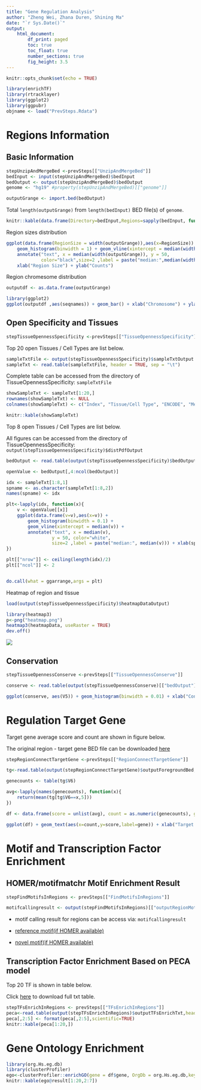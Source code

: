 ```yaml
---
title: "Gene Regulation Analysis"
author: "Zheng Wei, Zhana Duren, Shining Ma"
date: "`r Sys.Date()`"
output: 
    html_document:
        df_print: paged
        toc: true
        toc_float: true
        number_sections: true
        fig_height: 3.5
---
```


```r
knitr::opts_chunk$set(echo = TRUE)
```

```r
library(enrichTF)
library(rtracklayer)
library(ggplot2)
library(ggpubr)
objname <- load("PrevSteps.Rdata")
```

# Regions Information

## Basic Information

```r

stepUnzipAndMergeBed <-prevSteps[["UnzipAndMergeBed"]]
bedInput <- input(stepUnzipAndMergeBed)$bedInput
bedOutput <- output(stepUnzipAndMergeBed)$bedOutput
genome <- "hg19" #property(stepUnzipAndMergeBed)[["genome"]]

outputGrange <- import.bed(bedOutput)
```

Total `length(outputGrange)` from `length(bedInput)` BED file(s) of `genome`. 

```r
knitr::kable(data.frame(Directory=bedInput,Regions=sapply(bedInput, function(x){length(readLines(x))})))
```

Region sizes distribution

```r

ggplot(data.frame(RegionSize = width(outputGrange)),aes(x=RegionSize)) + 
    geom_histogram(binwidth = 1) + geom_vline(xintercept = median(width(outputGrange))) + 
    annotate("text", x = median(width(outputGrange)), y = 50, 
             color="black",size=2 ,label = paste("median:",median(width(outputGrange)))) + 
    xlab("Region Size") + ylab("Counts")
```


Region chromesome distribution

```r

outputdf <- as.data.frame(outputGrange)

library(ggplot2)
ggplot(outputdf ,aes(seqnames)) + geom_bar() + xlab("Chromosome") + ylab("Counts")
```
## Open Specificity and Tissues

```r

stepTissueOpennessSpecificity <-prevSteps[["TissueOpennessSpecificity"]]

```

Top 20 open Tissues / Cell Types are list below. 

```r
sampleTxtFile <- output(stepTissueOpennessSpecificity)$sampleTxtOutput
sampleTxt <- read.table(sampleTxtFile, header = TRUE, sep = "\t")
```

Complete table can be accessed from the directory of TissueOpennessSpecificity: `sampleTxtFile`

```r
showSampleTxt <- sampleTxt[1:20,]
rownames(showSampleTxt) <- NULL
colnames(showSampleTxt) <- c("Index", "Tissue/Cell Type", "ENCODE", "Median")

knitr::kable(showSampleTxt)
```

Top 8 open Tissues / Cell Types are list below. 

All figures can be accessed from the directory of TissueOpennessSpecificity: `output(stepTissueOpennessSpecificity)$distPdfOutput`


```r

bedOutput <- read.table(output(stepTissueOpennessSpecificity)$bedOutput,sep = "\t", header = FALSE)

openValue <- bedOutput[,4:ncol(bedOutput)]

idx <- sampleTxt[1:8,1]
spname <- as.character(sampleTxt[1:8,2])
names(spname) <- idx

plt<-lapply(idx, function(x){
    v <- openValue[[x]]
    ggplot(data.frame(v=v),aes(x=v)) +
        geom_histogram(binwidth = 0.1) +
        geom_vline(xintercept = median(v)) +
        annotate("text", x = median(v),
                 y = 50, color="white",
                 size=2 ,label = paste("median:", median(v))) + xlab(spname[as.character(x)])
})        

plt[["nrow"]] <- ceiling(length(idx)/2)
plt[["ncol"]] <- 2


do.call(what = ggarrange,args = plt)

```


Heatmap of region and tissue

```r
load(output(stepTissueOpennessSpecificity)$heatmapDataOutput)

library(heatmap3)
p<-png("heatmap.png")
heatmap3(heatmapData, useRaster = TRUE)
dev.off()
```

![](heatmap.png)


## Conservation

```r

stepTissueOpennessConserve <-prevSteps[["TissueOpennessConserve"]]

conserve <- read.table(output(stepTissueOpennessConserve)[["bedOutput"]],header = FALSE,sep = "\t")

```

```r
ggplot(conserve, aes(V5)) + geom_histogram(binwidth = 0.01) + xlab("Conserve") + ylab("Counts")

```

# Regulation Target Gene

Target gene average score and count are shown in figure below. 

The original region - target gene BED file can be downloaded [here](regionli.bed)


```r

stepRegionConnectTargetGene <-prevSteps[["RegionConnectTargetGene"]]

tg<-read.table(output(stepRegionConnectTargetGene)$outputForegroundBed,header=F,sep = "\t")

genecounts <- table(tg$V6)

avg<-lapply(names(genecounts), function(x){
    return(mean(tg[tg$V6==x,5]))
})

df <- data.frame(score = unlist(avg), count = as.numeric(genecounts), gene = names(genecounts))

ggplot(df) + geom_text(aes(x=count,y=score,label=gene)) + xlab("Target gene count") + ylab("Average score")
```



# Motif and Transcription Factor Enrichment


## HOMER/motifmatchr Motif Enrichment Result

```r
stepFindMotifsInRegions <- prevSteps[["FindMotifsInRegions"]]

motifcallingresult <- output(stepFindMotifsInRegions)[["outputRegionMotifBed"]]

```




+ motif calling result for regions can be access via: `motifcallingresult`

+ [reference motif(if HOMER available)](motif.html)
+ [novel motif(if HOMER available)](motif.html)


## Transcription Factor Enrichment Based on PECA model

Top 20 TF is shown in table below. 

Click [here](link.txt) to download full txt table.

```r

stepTFsEnrichInRegions <- prevSteps[["TFsEnrichInRegions"]]
peca<-read.table(output(stepTFsEnrichInRegions)$outputTFsEnrichTxt,header=TRUE,sep = "\t")
peca[,2:5] <- format(peca[,2:5],scientific=TRUE)
knitr::kable(peca[1:20,])

```

# Gene Ontology Enrichment



```r
library(org.Hs.eg.db)
library(clusterProfiler)
ego<-clusterProfiler::enrichGO(gene = df$gene, OrgDb = org.Hs.eg.db,keyType       = 'SYMBOL')
knitr::kable(ego@result[1:20,2:7])
```


